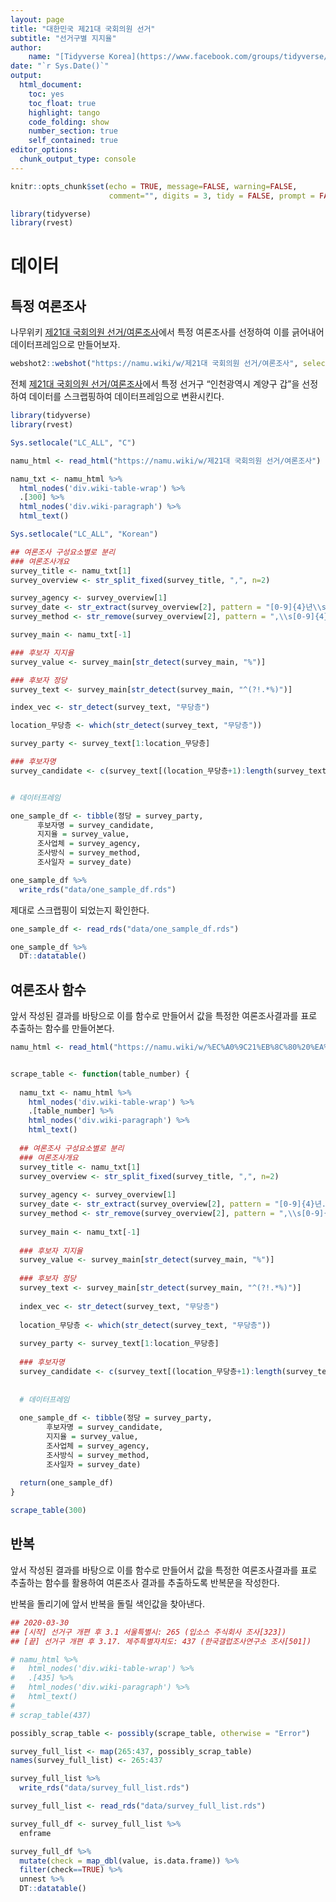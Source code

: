 ```yaml
---
layout: page
title: "대한민국 제21대 국회의원 선거"
subtitle: "선거구별 지지율"
author:
    name: "[Tidyverse Korea](https://www.facebook.com/groups/tidyverse/)"
date: "`r Sys.Date()`"
output:
  html_document: 
    toc: yes
    toc_float: true
    highlight: tango
    code_folding: show
    number_section: true
    self_contained: true
editor_options: 
  chunk_output_type: console
---
```


```r
knitr::opts_chunk$set(echo = TRUE, message=FALSE, warning=FALSE,
                      comment="", digits = 3, tidy = FALSE, prompt = FALSE, fig.align = 'center')

library(tidyverse)
library(rvest)

```

# 데이터 {#precinct-approval}

## 특정 여론조사 {#precinct-approval-one}

나무위키 [제21대 국회의원 선거/여론조사](https://namu.wiki/w/제21대 국회의원 선거/여론조사)에서 특정 여론조사를 선정하여 이를 긁어내어 데이터프레임으로 만들어보자.

```r
webshot2::webshot("https://namu.wiki/w/제21대 국회의원 선거/여론조사", selector = '#app > div > div:nth-child(2) > article > div:nth-child(5) > div:nth-child(2) > div > div > div:nth-child(49) > div:nth-child(20) > table', "data/one-sample.png")
```


전체 [제21대 국회의원 선거/여론조사](https://namu.wiki/w/제21대 국회의원 선거/여론조사)에서 특정 선거구 "인천광역시 계양구 갑"을 선정하여 데이터를 스크랩핑하여 데이터프레임으로 변환시킨다.

```r
library(tidyverse)
library(rvest)

Sys.setlocale("LC_ALL", "C")

namu_html <- read_html("https://namu.wiki/w/제21대 국회의원 선거/여론조사")

namu_txt <- namu_html %>% 
  html_nodes('div.wiki-table-wrap') %>% 
  .[300] %>% 
  html_nodes('div.wiki-paragraph') %>% 
  html_text()

Sys.setlocale("LC_ALL", "Korean")

## 여론조사 구성요소별로 분리
### 여론조사개요
survey_title <- namu_txt[1]
survey_overview <- str_split_fixed(survey_title, ",", n=2)

survey_agency <- survey_overview[1]
survey_date <- str_extract(survey_overview[2], pattern = "[0-9]{4}년\\s?[0-9]월.*일")
survey_method <- str_remove(survey_overview[2], pattern = ",\\s[0-9]{4}년\\s?[0-9]월.*일")

survey_main <- namu_txt[-1]

### 후보자 지지율
survey_value <- survey_main[str_detect(survey_main, "%")]

### 후보자 정당
survey_text <- survey_main[str_detect(survey_main, "^(?!.*%)")]

index_vec <- str_detect(survey_text, "무당층")

location_무당층 <- which(str_detect(survey_text, "무당층"))

survey_party <- survey_text[1:location_무당층]

### 후보자명
survey_candidate <- c(survey_text[(location_무당층+1):length(survey_text)], "무당층")


# 데이터프레임

one_sample_df <- tibble(정당 = survey_party,
      후보자명 = survey_candidate,
      지지율 = survey_value,
      조사업체 = survey_agency,
      조사방식 = survey_method,
      조사일자 = survey_date)

one_sample_df %>% 
  write_rds("data/one_sample_df.rds")
```

제대로 스크랩핑이 되었는지 확인한다.

```r
one_sample_df <- read_rds("data/one_sample_df.rds")

one_sample_df %>% 
  DT::datatable()
```


## 여론조사 함수 {#precinct-approval-function}

앞서 작성된 결과를 바탕으로 이를 함수로 만들어서 값을 특정한 여론조사결과를 표로 추출하는 함수를 만들어본다.

```r

namu_html <- read_html("https://namu.wiki/w/%EC%A0%9C21%EB%8C%80%20%EA%B5%AD%ED%9A%8C%EC%9D%98%EC%9B%90%20%EC%84%A0%EA%B1%B0/%EC%97%AC%EB%A1%A0%EC%A1%B0%EC%82%AC")


scrape_table <- function(table_number) {
  
  namu_txt <- namu_html %>% 
    html_nodes('div.wiki-table-wrap') %>% 
    .[table_number] %>% 
    html_nodes('div.wiki-paragraph') %>% 
    html_text()
  
  ## 여론조사 구성요소별로 분리
  ### 여론조사개요
  survey_title <- namu_txt[1]
  survey_overview <- str_split_fixed(survey_title, ",", n=2)
  
  survey_agency <- survey_overview[1]
  survey_date <- str_extract(survey_overview[2], pattern = "[0-9]{4}년.*일")
  survey_method <- str_remove(survey_overview[2], pattern = ",\\s[0-9]{4}년\\s?[0-9]월.*일")
  
  survey_main <- namu_txt[-1]
  
  ### 후보자 지지율
  survey_value <- survey_main[str_detect(survey_main, "%")]
  
  ### 후보자 정당
  survey_text <- survey_main[str_detect(survey_main, "^(?!.*%)")]
  
  index_vec <- str_detect(survey_text, "무당층")
  
  location_무당층 <- which(str_detect(survey_text, "무당층"))
  
  survey_party <- survey_text[1:location_무당층]
  
  ### 후보자명
  survey_candidate <- c(survey_text[(location_무당층+1):length(survey_text)], "무당층")
  
  
  # 데이터프레임
  
  one_sample_df <- tibble(정당 = survey_party,
        후보자명 = survey_candidate,
        지지율 = survey_value,
        조사업체 = survey_agency,
        조사방식 = survey_method,
        조사일자 = survey_date)
  
  return(one_sample_df)
}

scrape_table(300)

```

## 반복 {#precinct-approval-loop}

앞서 작성된 결과를 바탕으로 이를 함수로 만들어서 값을 특정한 여론조사결과를 표로 추출하는 함수를 활용하여 여론조사 결과를 추출하도록 반복문을 작성한다.

반복을 돌리기에 앞서 반복을 돌릴 색인값을 찾아낸다.

```r
## 2020-03-30
## [시작] 선거구 개편 후 3.1 서울특별시: 265 (입소스 주식회사 조사[323])
## [끝] 선거구 개편 후 3.17. 제주특별자치도: 437 (한국갤럽조사연구소 조사[501])

# namu_html %>% 
#   html_nodes('div.wiki-table-wrap') %>% 
#   .[435] %>% 
#   html_nodes('div.wiki-paragraph') %>% 
#   html_text()
# 
# scrap_table(437)  

possibly_scrap_table <- possibly(scrape_table, otherwise = "Error")

survey_full_list <- map(265:437, possibly_scrap_table)
names(survey_full_list) <- 265:437

survey_full_list %>% 
  write_rds("data/survey_full_list.rds")

```


```r
survey_full_list <- read_rds("data/survey_full_list.rds")

survey_full_df <- survey_full_list %>% 
  enframe

survey_full_df %>% 
  mutate(check = map_dbl(value, is.data.frame)) %>% 
  filter(check==TRUE) %>% 
  unnest %>% 
  DT::datatable()
```